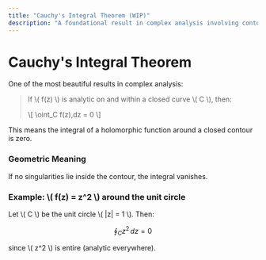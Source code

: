 ```yaml
---
title: "Cauchy's Integral Theorem (WIP)"
description: "A foundational result in complex analysis involving contour integrals."
---
```


# Cauchy's Integral Theorem

One of the most beautiful results in complex analysis:

> If \\( f(z) \\) is analytic on and within a closed curve \\( C \\), then:
>
> \\[
> \oint_C f(z)\,dz = 0
> \\]


This means the integral of a holomorphic function around a closed contour is zero.

### Geometric Meaning

If no singularities lie inside the contour, the integral vanishes.

### Example: \\( f(z) = z^2 \\) around the unit circle

Let \\( C \\) be the unit circle \\( |z| = 1 \\). Then:

$$
\oint_C z^2\,dz = 0
$$

since \\( z^2 \\) is entire (analytic everywhere).



